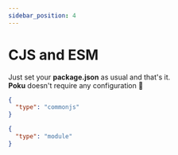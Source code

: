 ```yaml
---
sidebar_position: 4
---
```



# CJS and ESM

Just set your **package.json** as usual and that's it.<br />
**Poku** doesn't require any configuration 🐷

<Tabs>
  <TabItem default value='CJS'>

```json
{
  "type": "commonjs"
}
```

  </TabItem>
  <TabItem  value='ESM'>

```json
{
  "type": "module"
}
```

  </TabItem>
</Tabs>
